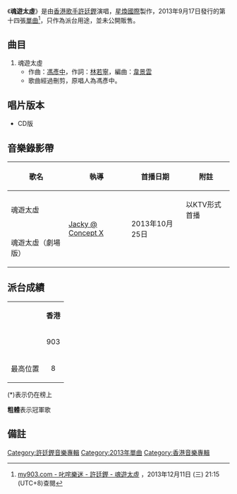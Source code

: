 {{Infobox Single 
| Name           = 魂遊太虛
| Cover          = 許廷鏗 魂遊太虛.jpg
| Artist         = [[許廷鏗|許廷鏗]]
| from Album     = [[時光_(許廷鏗專輯)|時光]]
| B-side         = 
| Released       = 2013年9月17日
| Format         = CD
| Recorded       = 2013年
| Genre          = [[粵語流行音樂|粵語流行音樂]]
| Length         = 3分39秒
| Label          = [[星煥國際有限公司|星煥國際]]
| Writer         = [[馮彥中|馮彥中]]、[[林若寧|林若寧]]
| Producer       = [[韋景雲|韋景雲]]
| Last single    = [[愛到透明|愛到透明]]<br>（2013年）
| This single    = '''魂遊太虛'''<br>（2013年）
| Next single    = [[時光_(單曲)|時光]]<br>（2013年）
}}
《'''魂遊太虛'''》是由[[香港|香港]][[歌手|歌手]][[許廷鏗|許廷鏗]]演唱，[[星煥國際有限公司|星煥國際]]製作，2013年9月17日發行的第十四張[[單曲|單曲]]<ref>[http://www.my903.com/my903/903music/detail.jsp?newsid=3072 my903.com - 叱咤樂迷 - 許廷鏗 - 魂遊太虛] {{webarchive|url=https://web.archive.org/web/20131216132037/http://www.my903.com/my903/903music/detail.jsp?newsid=3072 |date=2013-12-16 }}，2013年12月11日 (三) 21:15 (UTC+8)查閱{{zh-hant}}</ref>，只作為派台用途，並未公開販售。

==曲目==
#魂遊太虛
#*作曲：[[馮彥中|馮彥中]]，作詞：[[林若寧|林若寧]]，編曲：[[韋景雲|韋景雲]]
#*歌曲經過刪剪，原唱人為馮彥中。

==唱片版本==
*CD版

==音樂錄影帶==
{| class="wikitable"
! 歌名 !! 執導 !! 首播日期 !! 附註 
|-
|魂遊太虛|| rowspan="2" |[[李志倫|Jacky @ Concept X]]|| rowspan="2" |2013年10月25日||以KTV形式首播
|-
|魂遊太虛（劇場版）||
|}

== 派台成績 ==
{| class="wikitable" 
|- 
|rowspan=2|  || colspan=4 align="center"| '''香港''' 
|-
| 903 || RTHK || 997 || TVB 
|-
| 最高位置 || 8 || 3 || 4 || '''1''' 
|}

(*)表示仍在榜上

'''粗體'''表示冠軍歌

== 備註 ==
<div class="references-small">
<references></references>
</div>

[[Category:許廷鏗音樂專輯|Category:許廷鏗音樂專輯]]
[[Category:2013年單曲|Category:2013年單曲]]
[[Category:香港音樂專輯|Category:香港音樂專輯]]